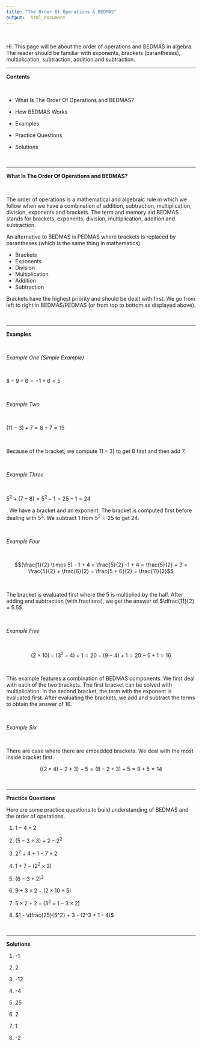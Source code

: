 ```yaml
---
title: "The Order Of Operations & BEDMAS"
output:  html_document
---
```


&nbsp;

Hi. This page will be about the order of operations and BEDMAS in algebra. The reader should be familiar with exponents, brackets (parantheses), multiplication, subtraction, addition and subtraction.

---

**Contents**


&nbsp;

* What Is The Order Of Operations and BEDMAS?

* How BEDMAS Works

* Examples

* Practice Questions

* Solutions

&nbsp;

---

**What Is The Order Of Operations and BEDMAS?**


&nbsp;

The order of operations is a mathematical and algebraic rule in which we follow when we have a combination of addition, subtraction, multiplication, division, exponents and brackets. The term and memory aid BEDMAS stands for brackets, exponents, division, multiplication, addition and subtraction.

An alternative to BEDMAS is PEDMAS where brackets is replaced by parantheses (which is the same thing in mathematics).

* Brackets
* Exponents
* Division
* Multiplication
* Addition
* Subtraction

Brackets have the highest priority and should be dealt with first. We go from left to right in BEDMAS/PEDMAS (or from top to bottom as displayed above).

&nbsp;

---

**Examples**

&nbsp;


*Example One (Simple Example)*

&nbsp;

$8 - 9 + 6 = -1 + 6 = 5$

&nbsp;
&nbsp;
&nbsp;

*Example Two*

&nbsp;

$(11 - 3) + 7 = 8 + 7 = 15$

&nbsp;

Because of the bracket, we compute $11 - 3$) to get 8 first and then add 7.

&nbsp;

*Example Three*

&nbsp;

$5^2 + (7 - 8) = 5^2 - 1 = 25 - 1 = 24$

&nbsp;
We have a bracket and an exponent. The bracket is computed first before dealing with $5^2$. We subtract 1 from $5^2 = 25$ to get 24.

&nbsp;

*Example Four*

&nbsp;
&nbsp;

$$(\frac{1}{2} \times 5) - 1 + 4 = \frac{5}{2} -1 + 4 = \frac{5}{2} + 3 = \frac{5}{2} + \frac{6}{2} = \frac{5 + 6}{2} = \frac{11}{2}$$

&nbsp;

The bracket is evaluated first where the 5 is multiplied by the half. After adding and subtraction (with fractions), we get the answer of $\dfrac{11}{2} = 5.5$.

&nbsp;

*Example Five*

&nbsp;
&nbsp;

$$(2 \times 10) - (3^2 - 4) + 1 = 20 - (9 - 4) + 1 = 20 - 5 + 1 = 16$$



&nbsp;

This example features a combination of BEDMAS components. We first deal with each of the two brackets. The first bracket can be solved with multiplication. In the second bracket, the term with the exponent is evaluated first. After evaluating the brackets, we add and subtract the terms to obtain the answer of 16.

&nbsp;

*Example Six*

&nbsp;
&nbsp;

There are case where there are embedded brackets. We deal with the most inside bracket first.

$$((2 \times 4) - 2 + 3) + 5 = (8 - 2 + 3) + 5 = 9 + 5 = 14$$

&nbsp;

---

**Practice Questions**


Here are some practice questions to build understanding of BEDMAS and the order of operations.

1) $1 - 4 \div 2$

2) $(5 - 3 \div 3) + 2 - 2^2$

3) $2^2 \div 4 + 1 - 7 \times 2$

4) $1 + 7 - (2^2 \times 3)$

5) $(6 - 3 + 2)^2$

6) $9 \div 3 \times 2 - (2 \times 10 \div 5)$

7) $5 \times 2 \div 2 - (3^2 + 1 - 3 \times 2)$

8) $1 - \dfrac{25}{5^2} + 3 - (2^3 + 1 - 4)$

&nbsp;

---

**Solutions**


1) -1

2) 2

3) -12

4) -4

5) 25

6) 2

7) 1

8) -2

